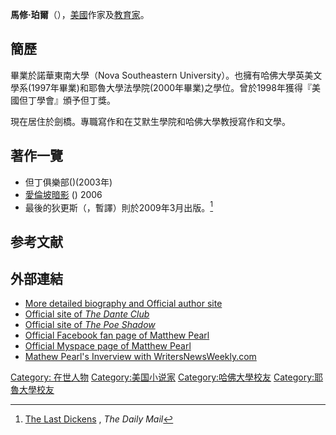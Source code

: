 {{Infobox writer
| name          = 馬修·珀爾<br />Matthew Pearl
| image         = 
| pseudonym     = 
| birth_date    = 
| birth_place   = 
| death_date    = 
| death_place   = 
| occupation    = [[講師|講師]]、[[小說家|小說家]]、[[文學家|文學家]]
| nationality   = [[美國|美國]]
| genre         = [[歷史小說|歷史小說]]、[[非文學|非文學]]、[[懸疑小說|懸疑小說]]
| notable_works = [[但丁俱樂部|但丁俱樂部]]、[[愛倫坡暗影|愛倫坡暗影]]
}}
'''馬修·珀爾'''（{{lang-en|Matthew Pearl}}），[[美國|美國]]作家及[[教育家|教育家]]。
== 簡歷 ==
畢業於諾華東南大學（Nova Southeastern University）。也擁有哈佛大學英美文學系(1997年畢業)和耶魯大學法學院(2000年畢業)之學位。曾於1998年獲得『美國但丁學會』頒予但丁獎。

現在居住於劍橋。專職寫作和在艾默生學院和哈佛大學教授寫作和文學。

== 著作一覽 ==
*但丁俱樂部({{lang|en|The Dante Club}})(2003年)
*[[愛倫坡暗影|愛倫坡暗影]] ({{lang|en|The Poe Shadow}}) 2006
*最後的狄更斯（{{lang|en|The Last Dickens}}，暫譯）則於2009年3月出版。<ref>[http://www.dailymail.co.uk/home/books/article-1139806/Matthew-Pearl-The-Last-Dickens.html The Last Dickens] {{Wayback|url=http://www.dailymail.co.uk/home/books/article-1139806/Matthew-Pearl-The-Last-Dickens.html |date=20160303192715 }}, ''The Daily Mail''</ref>

==参考文献==
<div class="references-small">
<references></references>
</div>
== 外部連結 ==
*[http://www.matthewpearl.com More detailed biography and Official author site] {{Wayback|url=http://www.matthewpearl.com/ |date=20210514044407 }}
*[http://www.matthewpearl.com/dante/dante.html Official site of ''The Dante Club''] {{Wayback|url=http://www.matthewpearl.com/dante/dante.html |date=20201215071336 }}
*[http://www.matthewpearl.com/poe/poe.html Official site of ''The Poe Shadow''] {{Wayback|url=http://www.matthewpearl.com/poe/poe.html |date=20100623233607 }}
*[https://web.archive.org/web/20110714051105/http://www.matthewpearl.com/fan.html Official Facebook fan page of Matthew Pearl]
*[http://www.myspace.com/quentinclark Official Myspace page of Matthew Pearl] {{Wayback|url=http://www.myspace.com/quentinclark |date=20160306091840 }}
*[https://web.archive.org/web/20110718122355/http://www.writersnewsweekly.com/literary_spotlight_matthew_pearl.html Mathew Pearl's Inverview with WritersNewsWeekly.com]

{{Authority control}}
[[Category:_在世人物|Category: 在世人物]]
[[Category:美国小说家|Category:美国小说家]] 
[[Category:哈佛大學校友|Category:哈佛大學校友]] 
[[Category:耶魯大學校友|Category:耶魯大學校友]]

{{DEFAULTSORT:Matthew Pearl}}